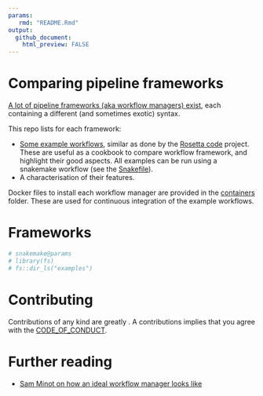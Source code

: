 ```yaml
---
params:
   rmd: "README.Rmd"
output:
  github_document:
    html_preview: FALSE
---
```


# Comparing pipeline frameworks

[A lot of pipeline frameworks (aka workflow managers) exist](https://github.com/pditommaso/awesome-pipeline), each containing a different (and sometimes exotic) syntax.

This repo lists for each framework:

- [Some example workflows](/examples), similar as done by the [Rosetta code](http://www.rosettacode.org/wiki/Rosetta_Code) project. These are useful as a cookbook to compare workflow framework, and highlight their good aspects. All examples can be run using a snakemake workflow (see the [Snakefile](Snakefile)).
- A characterisation of their features.

Docker files to install each workflow manager are provided in the [containers](containers) folder. These are used for continuous integration of the example workflows.

# Frameworks

```r
# snakemake@params
# library(fs)
# fs::dir_ls("examples")
```

# Contributing

Contributions of any kind are greatly . A contributions implies that you agree with the [CODE_OF_CONDUCT](CODE_OF_CONDUCT.md).

# Further reading

- [Sam Minot on how an ideal workflow manager looks like](https://www.minot.bio/home/2018/9/22/the-rise-of-the-machines-workflow-managers-for-bioinformatics)